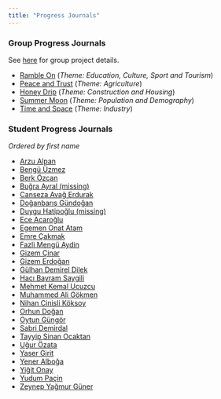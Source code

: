 ```yaml
---
title: "Progress Journals"
---
```


### Group Progress Journals

See [here](./projects) for group project details.

- [Ramble On](https://pjournal.github.io/mef06g-ramble-on/) (_Theme: Education, Culture, Sport and Tourism_)
- [Peace and Trust](https://pjournal.github.io/mef06g-peace-trust/) (_Theme: Agriculture_)
- [Honey Drip](https://pjournal.github.io/mef06g-honey-drip/) (_Theme: Construction and Housing_)
- [Summer Moon](https://pjournal.github.io/mef06g-summermoon/) (_Theme: Population and Demography_)
- [Time and Space](https://pjournal.github.io/mef06g-time-and-space/) (_Theme: Industry_)


### Student Progress Journals

_Ordered by first name_

- [Arzu Alpan](https://pjournal.github.io/mef06-alpanarzu/)
- [Bengü Üzmez](https://pjournal.github.io/mef06-uzmezb)
- [Berk Özcan](https://pjournal.github.io/mef06-berkozzcan/)
- [Buğra Ayral (missing)](https://pjournal.github.io/)
- [Canseza Avağ Erdurak](https://pjournal.github.io/mef06-avagcanseza/)
- [Doğanbarış Gündoğan](https://pjournal.github.io/mef06-doganbarisgundogan/)
- [Duygu Hatipoğlu (missing)](https://pjournal.github.io/)
- [Ece Acaroğlu](https://pjournal.github.io/mef06-eceacaroglu/)
- [Egemen Onat Atam](https://pjournal.github.io/mef06-EgemenOnatAtam/)
- [Emre Çakmak](https://pjournal.github.io/mef06-cakmakem/)
- [Fazli Mengü Aydin](https://pjournal.github.io/mef06-thisismengu/)
- [Gizem Çinar](https://pjournal.github.io/mef06-ggizemcinar/)
- [Gizem Erdoğan](https://pjournal.github.io/mef06-erdogang90/)
- [Gülhan Demirel Dilek](https://pjournal.github.io/mef06-glhndmrl/)
- [Hacı Bayram Saygili](https://pjournal.github.io/mef06-bbsaygili/)
- [Mehmet Kemal Ucuzcu](https://pjournal.github.io/mef06-mekucz/)
- [Muhammed Ali Gökmen](https://pjournal.github.io/mef06-ali-gokmen/)
- [Nihan Cinisli Köksoy](https://pjournal.github.io/mef06-nihanck/)
- [Orhun Doğan](https://pjournal.github.io/mef06-OrhunDo/)
- [Oytun Güngör](https://pjournal.github.io/mef06-Oytungungor/)
- [Sabri Demirdal](https://pjournal.github.io/mef06-aktas8154/)
- [Tayyip Sinan Ocaktan](https://pjournal.github.io/mef06-ocaktans/)
- [Uğur Özata](https://pjournal.github.io/mef06-ugemir/)
- [Yaser Girit](https://pjournal.github.io/mef06-yasergirit/)
- [Yener Alboğa](https://pjournal.github.io/mef06-yeneralboga/)
- [Yiğit Onay](https://pjournal.github.io/mef06-yigitonay/)
- [Yudum Paçin](https://pjournal.github.io/mef06-yudumpacin/)
- [Zeynep Yağmur Güner](https://pjournal.github.io/mef06-gunerzy/)